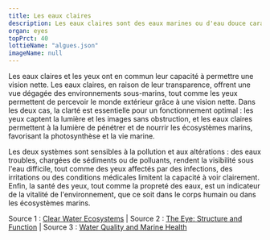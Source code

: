 ---
title: Les eaux claires
description: Les eaux claires sont des eaux marines ou d'eau douce caractérisées par leur transparence, résultant de l'absence de sédiments ou de particules en suspension. Elles permettent une vision nette des fonds sous-marins et favorisent un écosystème marin équilibré.
organ: eyes
topPrct: 40
lottieName: "algues.json"
imageName: null
---
Les eaux claires et les yeux ont en commun leur capacité à permettre une vision nette. Les eaux claires, en raison de leur transparence, offrent une vue dégagée des environnements sous-marins, tout comme les yeux permettent de percevoir le monde extérieur grâce à une vision nette. Dans les deux cas, la clarté est essentielle pour un fonctionnement optimal : les yeux captent la lumière et les images sans obstruction, et les eaux claires permettent à la lumière de pénétrer et de nourrir les écosystèmes marins, favorisant la photosynthèse et la vie marine.

Les deux systèmes sont sensibles à la pollution et aux altérations : des eaux troubles, chargées de sédiments ou de polluants, rendent la visibilité sous l'eau difficile, tout comme des yeux affectés par des infections, des irritations ou des conditions médicales limitent la capacité à voir clairement. Enfin, la santé des yeux, tout comme la propreté des eaux, est un indicateur de la vitalité de l'environnement, que ce soit dans le corps humain ou dans les écosystèmes marins.

Source 1 : [Clear Water Ecosystems](https://oceanservice.noaa.gov) | Source 2 : [The Eye: Structure and Function](https://www.aao.org) | Source 3 : [Water Quality and Marine Health](https://ocean.si.edu)
